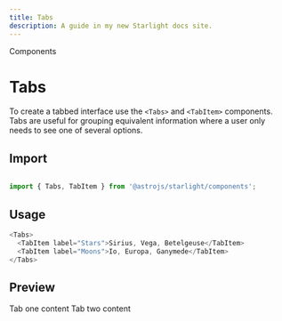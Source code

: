 ---
title: Tabs
description: A guide in my new Starlight docs site.
---


<GroupName>Components</GroupName>

# Tabs

To create a tabbed interface use the `<Tabs>` and `<TabItem>` components. Tabs are useful for grouping equivalent information where a user only needs to see one of several options.

## Import

```js

import { Tabs, TabItem } from '@astrojs/starlight/components';
```

## Usage

```js
<Tabs>
  <TabItem label="Stars">Sirius, Vega, Betelgeuse</TabItem>
  <TabItem label="Moons">Io, Europa, Ganymede</TabItem>
</Tabs>
```

## Preview

<Tabs>
  <TabItem label="Tab one">
    Tab one content
  </TabItem>
  <TabItem label="Tab two">Tab two content</TabItem>
</Tabs>